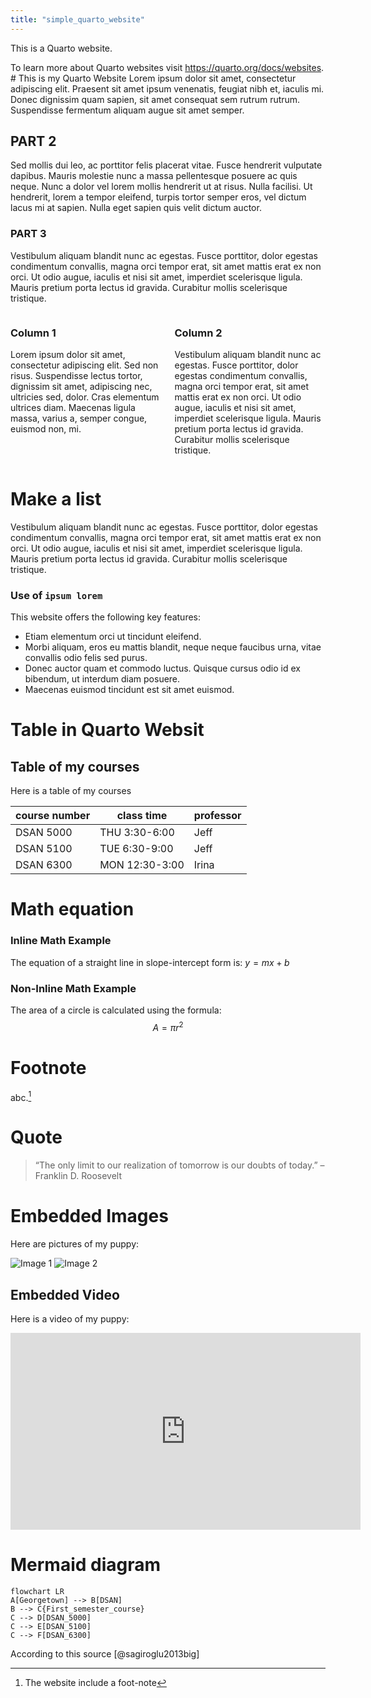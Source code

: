 ```yaml
---
title: "simple_quarto_website"
---
```


This is a Quarto website.

To learn more about Quarto websites visit <https://quarto.org/docs/websites>.
# This is my Quarto Website
Lorem ipsum dolor sit amet, consectetur adipiscing elit. Praesent sit amet ipsum venenatis, feugiat nibh et, iaculis mi. Donec dignissim quam sapien, sit amet consequat sem rutrum rutrum. Suspendisse fermentum aliquam augue sit amet semper.

## PART 2
Sed mollis dui leo, ac porttitor felis placerat vitae. Fusce hendrerit vulputate dapibus. Mauris molestie nunc a massa pellentesque posuere ac quis neque. Nunc a dolor vel lorem mollis hendrerit ut at risus. Nulla facilisi. Ut hendrerit, lorem a tempor eleifend, turpis tortor semper eros, vel dictum lacus mi at sapien. Nulla eget sapien quis velit dictum auctor. 

### PART 3
Vestibulum aliquam blandit nunc ac egestas. Fusce porttitor, dolor egestas condimentum convallis, magna orci tempor erat, sit amet mattis erat ex non orci. Ut odio augue, iaculis et nisi sit amet, imperdiet scelerisque ligula. Mauris pretium porta lectus id gravida. Curabitur mollis scelerisque tristique. 

::: {.columns}

::: {.column width="50%"}
### Column 1
Lorem ipsum dolor sit amet, consectetur adipiscing elit. Sed non risus. Suspendisse lectus tortor, dignissim sit amet, adipiscing nec, ultricies sed, dolor. Cras elementum ultrices diam. Maecenas ligula massa, varius a, semper congue, euismod non, mi. 
:::
::: {.column width="50%"}
### Column 2
Vestibulum aliquam blandit nunc ac egestas. Fusce porttitor, dolor egestas condimentum convallis, magna orci tempor erat, sit amet mattis erat ex non orci. Ut odio augue, iaculis et nisi sit amet, imperdiet scelerisque ligula. Mauris pretium porta lectus id gravida. Curabitur mollis scelerisque tristique. 
:::
:::
# Make a list
Vestibulum aliquam blandit nunc ac egestas. Fusce porttitor, dolor egestas condimentum convallis, magna orci tempor erat, sit amet mattis erat ex non orci. Ut odio augue, iaculis et nisi sit amet, imperdiet scelerisque ligula. Mauris pretium porta lectus id gravida. Curabitur mollis scelerisque tristique.


### Use of `ipsum lorem`

This website offers the following key features:

- Etiam elementum orci ut tincidunt eleifend.
- Morbi aliquam, eros eu mattis blandit, neque neque faucibus urna, vitae convallis odio felis sed purus.
- Donec auctor quam et commodo luctus. Quisque cursus odio id ex bibendum, ut interdum diam posuere. 
- Maecenas euismod tincidunt est sit amet euismod. 


# Table in Quarto Websit
## Table of my courses

Here is a table of my courses

| course number  | class time    | professor |
|----------------|---------------|-----------|
| DSAN 5000      | THU 3:30-6:00 | Jeff      |
| DSAN 5100      | TUE 6:30-9:00 | Jeff      |
| DSAN 6300      | MON 12:30-3:00| Irina     |

# Math equation
### Inline Math Example
The equation of a straight line in slope-intercept form is: $y = mx + b$ 

### Non-Inline Math Example

The area of a circle is calculated using the formula:
$$
A = \pi r^2
$$

# Footnote
abc.[^1]

[^1]: The website include a foot-note

# Quote
> "The only limit to our realization of tomorrow is our doubts of today." – Franklin D. Roosevelt

# Embedded Images

Here are pictures of my puppy:

![Image 1](images/images1.png)
![Image 2](images/images2.png)

## Embedded Video
Here is a video of my puppy:

<iframe width="560" height="315" src="https://youtube.com/shorts/fdLa2AvRIdA?feature=shared" frameborder="0" allowfullscreen></iframe>

# Mermaid diagram
```mermaid
flowchart LR
A[Georgetown] --> B[DSAN]
B --> C{First_semester_course}
C --> D[DSAN_5000]
C --> E[DSAN_5100]
C --> F[DSAN_6300]
```

According to this source [@sagiroglu2013big]



